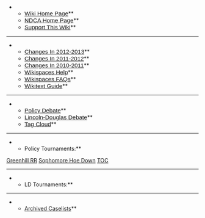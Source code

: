 **<span style="font-family: Arial,Helvetica,sans-serif; font-size: 110%;">[[home|Wiki Home Page]]</span>**
**<span style="font-family: Arial,Helvetica,sans-serif; font-size: 110%;">[[http://www.debatecoaches.org/|NDCA Home Page]]</span>**
**<span style="font-family: Arial,Helvetica,sans-serif; font-size: 110%;">[[http://www.debatecoaches.org/page/become-a-member/|Support This Wiki]]</span>**
----
**<span style="font-family: Arial,Helvetica,sans-serif; font-size: 110%;">[[Changes In 2012-2013]]</span>**
**<span style="font-family: Arial,Helvetica,sans-serif; font-size: 110%;">[[Changes In 2011-2012]]</span>**
**<span style="font-family: Arial,Helvetica,sans-serif; font-size: 110%;">[[Changes In 2010-2011]]</span>**
**<span style="font-family: Arial,Helvetica,sans-serif; font-size: 110%;">[[help/home|Wikispaces Help]]</span>**
**<span style="font-family: Arial,Helvetica,sans-serif; font-size: 110%;">[[help/FAQ|Wikispaces FAQs]]</span>**
**<span style="font-family: Arial,Helvetica,sans-serif; font-size: 110%;">[[help/Wikitext|Wikitext Guide]]</span>**
----
**<span style="font-family: Arial,Helvetica,sans-serif; font-size: 110%;">[[Policy Debate]]</span>**
**<span style="font-family: Arial,Helvetica,sans-serif; font-size: 110%;">[[Lincoln-Douglas Debate]]</span>**
**<span style="font-family: Arial,Helvetica,sans-serif; font-size: 110%;">[[Tag Cloud]]</span>**
----
**Policy Tournaments:**
[[2012 Greenhill Policy Round Robin|Greenhill RR]]
[[2012 Sophomore Hoe Down|Sophomore Hoe Down]]
[[2013 Tournament of Champions – Policy Debate|TOC]]
----
**LD Tournaments:**
----
**[[Archived Caselists]]**